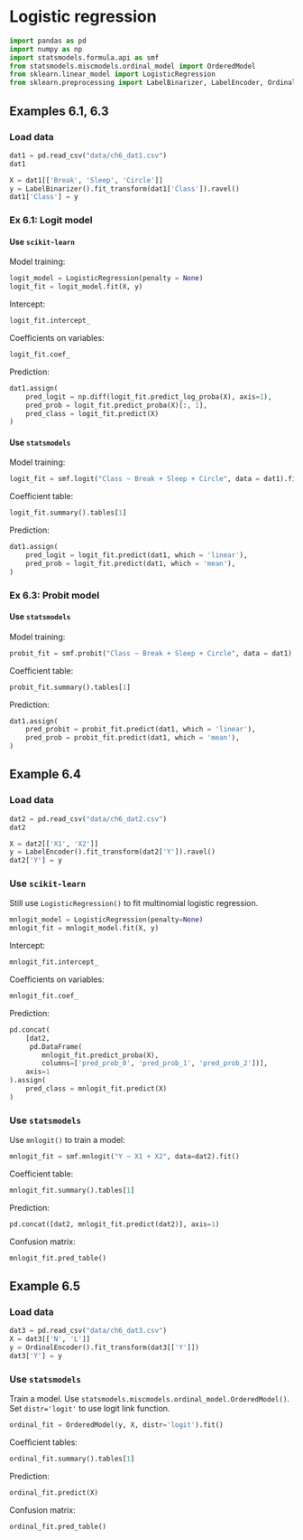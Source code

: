 # Logistic regression

```python
import pandas as pd
import numpy as np
import statsmodels.formula.api as smf
from statsmodels.miscmodels.ordinal_model import OrderedModel
from sklearn.linear_model import LogisticRegression
from sklearn.preprocessing import LabelBinarizer, LabelEncoder, OrdinalEncoder
```

## Examples 6.1, 6.3

### Load data

```python
dat1 = pd.read_csv("data/ch6_dat1.csv")
dat1
```

```python
X = dat1[['Break', 'Sleep', 'Circle']]
y = LabelBinarizer().fit_transform(dat1['Class']).ravel()
dat1['Class'] = y
```


### Ex 6.1: Logit model

#### Use `scikit-learn`

Model training:

```python
logit_model = LogisticRegression(penalty = None)
logit_fit = logit_model.fit(X, y)
```

Intercept:

```python
logit_fit.intercept_
```

Coefficients on variables:

```python
logit_fit.coef_
```

Prediction:

```python
dat1.assign(
    pred_logit = np.diff(logit_fit.predict_log_proba(X), axis=1),
    pred_prob = logit_fit.predict_proba(X)[:, 1],
    pred_class = logit_fit.predict(X)
)
```

#### Use `statsmodels`

Model training:

```python
logit_fit = smf.logit("Class ~ Break + Sleep + Circle", data = dat1).fit()
```

Coefficient table:

```python
logit_fit.summary().tables[1]
```

Prediction:

```python
dat1.assign(
    pred_logit = logit_fit.predict(dat1, which = 'linear'),
    pred_prob = logit_fit.predict(dat1, which = 'mean'),
)
```


### Ex 6.3: Probit model

#### Use `statsmodels`

Model training:

```python
probit_fit = smf.probit("Class ~ Break + Sleep + Circle", data = dat1).fit()
```

Coefficient table:

```python
probit_fit.summary().tables[1]
```

Prediction:

```python
dat1.assign(
    pred_probit = probit_fit.predict(dat1, which = 'linear'),
    pred_prob = probit_fit.predict(dat1, which = 'mean'),
)
```


## Example 6.4

### Load data

```python
dat2 = pd.read_csv("data/ch6_dat2.csv")
dat2
```


```python
X = dat2[['X1', 'X2']]
y = LabelEncoder().fit_transform(dat2['Y']).ravel()
dat2['Y'] = y
```

### Use `scikit-learn`

Still use `LogisticRegression()` to fit multinomial logistic regression.

```python
mnlogit_model = LogisticRegression(penalty=None)
mnlogit_fit = mnlogit_model.fit(X, y)
```

Intercept:

```python
mnlogit_fit.intercept_
```

Coefficients on variables:

```python
mnlogit_fit.coef_
```

Prediction:

```python
pd.concat(
    [dat2, 
     pd.DataFrame(
        mnlogit_fit.predict_proba(X), 
        columns=['pred_prob_0', 'pred_prob_1', 'pred_prob_2'])],
    axis=1
).assign(
    pred_class = mnlogit_fit.predict(X)
)
```


### Use `statsmodels`

Use `mnlogit()` to train a model:

```python
mnlogit_fit = smf.mnlogit("Y ~ X1 + X2", data=dat2).fit()
```

Coefficient table:

```python
mnlogit_fit.summary().tables[1]
```

Prediction:

```python
pd.concat([dat2, mnlogit_fit.predict(dat2)], axis=1)
```

Confusion matrix:

```python
mnlogit_fit.pred_table()
```


## Example 6.5

### Load data

```python
dat3 = pd.read_csv("data/ch6_dat3.csv")
X = dat3[['N', 'L']]
y = OrdinalEncoder().fit_transform(dat3[['Y']])
dat3['Y'] = y
```

### Use `statsmodels`

Train a model. Use `statsmodels.miscmodels.ordinal_model.OrderedModel()`. Set `distr='logit'` to use logit link function.

```python
ordinal_fit = OrderedModel(y, X, distr='logit').fit()
```

Coefficient tables:

```python
ordinal_fit.summary().tables[1]
```

Prediction:

```python
ordinal_fit.predict(X)
```

Confusion matrix:

```python
ordinal_fit.pred_table()
```